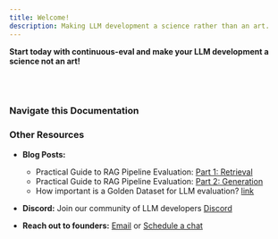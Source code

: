 ```yaml
---
title: Welcome!
description: Making LLM development a science rather than an art.
---
```


**Start today with continuous-eval and make your LLM development a science not an art!**


<br></br>

<CardGrid>
  <LinkCard
    title="🚀 Getting Started"
    description="Install the package and learn how to get started quickly."
    href="/getting-started/introduction/"
  />
</CardGrid>

### Navigate this Documentation

<CardGrid>
  <LinkCard
  title="🚰 Pipeline"
  description="Define your GenAI application pipeline and run evaluation over a tailored dataset."
  href="/pipeline/pipeline/"
  />
  <LinkCard
    title="📊 Metrics"
    description="Explore the available metrics and learn how to combine multiple metrics effectively."
    href="/metrics/overview/"
  />
  <LinkCard
    title="🔍 Datasets"
    description="Explore sample datasets and try generating a synthetic evaluation dataset from documents."
    href="/dataset/example_datasets/"
  />
  <LinkCard
    title="💡 Examples"
    description="Discover code snippets and examples to help you understand and implement different evaluation pipelines."
    href="/examples/basics/0_single_metric/"
  />
</CardGrid>

### Other Resources

- **Blog Posts:**
  - Practical Guide to RAG Pipeline Evaluation: [Part 1: Retrieval](https://medium.com/relari/a-practical-guide-to-rag-pipeline-evaluation-part-1-27a472b09893)
  - Practical Guide to RAG Pipeline Evaluation: [Part 2: Generation](https://medium.com/relari/a-practical-guide-to-rag-evaluation-part-2-generation-c79b1bde0f5d)
  - How important is a Golden Dataset for LLM evaluation?
 [link](https://medium.com/relari/how-important-is-a-golden-dataset-for-llm-pipeline-evaluation-4ef6deb14dc5)

- **Discord:** Join our community of LLM developers [Discord](https://discord.gg/GJnM8SRsHr)
- **Reach out to founders:** [Email](mailto:founders@relari.ai) or [Schedule a chat](https://cal.com/yizhang/continuous-eval)
